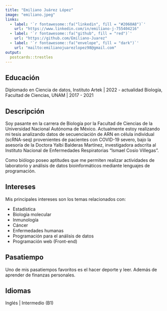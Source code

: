 ```yaml
---
title: "Emiliano Juárez López"
image: "emiliano.jpeg"
links:
  - label: '`r fontawesome::fa("linkedin", fill = "#2060A8")`'
    url: "https://www.linkedin.com/in/emiliano-j-755404216"
  - label: '`r fontawesome::fa("github", fill = "red")`'
    url: "https://github.com/Emiliano-Juarez"
  - label: '`r fontawesome::fa("envelope", fill = "dark")`'
    url: "mailto:emilianojuarezlopez98@gmail.com"
output:
  postcards::trestles
---
```

## **Educación**
Diplomado en Ciencia de datos, Instituto Artek | 2022 - actualidad
Biología,  Facultad de Ciencias, UNAM | 2017 - 2021

## **Descripción**
Soy pasante en la carrera de Biología por la Facultad de Ciencias de la Universidad Nacional Autónoma de México. Actualmente estoy realizando mi tesis analizando datos de secuenciación de ARN en célula individual (scRNA-seq) provenientes de pacientes con COVID-19 severo, bajo la asesoría de la Doctora Yalbi Balderas Martínez, investigadora adscrita al Instituto Nacional de Enfermedades Respiratorias "Ismael Cosío Villegas".

  Como biólogo poseo aptitudes que me permiten realizar actividades de laboratorio y análisis de datos bioinformáticos mediante lenguajes de programación.

## **Intereses**
Mis principales intereses son los temas relacionados con:

- Estadística
- Biología molecular
- Inmunología
- Cáncer
- Enfermedades humanas
- Programación para el análisis de datos
- Programación web (Front-end)

## **Pasatiempo**
Uno de mis pasatiempos favoritos es el hacer deporte y leer. Además de aprender de finanzas personales.

## **Idiomas**
Inglés | Intermedio (B1)
